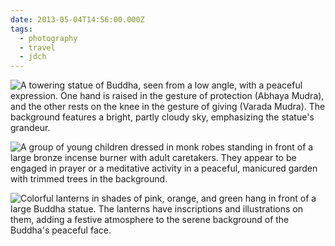 ```yaml
---
date: 2013-05-04T14:56:00.000Z
tags:
  - photography
  - travel
  - jdch
---
```

![A towering statue of Buddha, seen from a low angle, with a peaceful expression. One hand is raised in the gesture of protection (Abhaya Mudra), and the other rests on the knee in the gesture of giving (Varada Mudra). The background features a bright, partly cloudy sky, emphasizing the statue's grandeur.](/assets/photos/20130504-IMG_5917.jpg)

![A group of young children dressed in monk robes standing in front of a large bronze incense burner with adult caretakers. They appear to be engaged in prayer or a meditative activity in a peaceful, manicured garden with trimmed trees in the background.](/assets/photos/20130504-IMG_5943.jpg)

![Colorful lanterns in shades of pink, orange, and green hang in front of a large Buddha statue. The lanterns have inscriptions and illustrations on them, adding a festive atmosphere to the serene background of the Buddha's peaceful face.](/assets/photos/20130504-IMG_5961.jpg)


